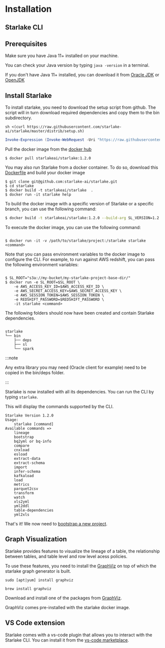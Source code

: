 # Installation

## Starlake CLI




## Prerequisites

Make sure you have Java 11+ installed on your machine.

You can check your Java version by typing `java -version` in a terminal.

If you don't have Java 11+ installed, you can download it from
[Oracle JDK](https://www.oracle.com/java/technologies/javase-jdk11-downloads.html) or [OpenJDK](https://adoptopenjdk.net/)


## Install Starlake
To install starlake, you need to download the setup script from github.
The script will in turn download required dependencies and copy them to the bin subdirectory.

<Tabs groupId="platforms">
<TabItem value="linux_macos" label="Linux/MacOS">

```shell
sh <(curl https://raw.githubusercontent.com/starlake-ai/starlake/master/distrib/setup.sh)
```

</TabItem>

<TabItem value="windows" label="Windows">

```powershell
Invoke-Expression (Invoke-WebRequest -Uri "https://raw.githubusercontent.com/starlake-ai/starlake/master/distrib/setup.ps1").Content
```

</TabItem>

<TabItem value="docker" label="Docker">

Pull the docker image from the [docker hub](https://hub.docker.com/repository/docker/starlakeai/starlake/tags?page=1&ordering=last_updated)

```shell
$ docker pull starlakeai/starlake:1.2.0
```
You may also run Starlake from a docker container. To do so, download this [Dockerfile](https://github.com/starlake-ai/starlake/blob/master/distrib/Dockerfile)
and build your docker image
	
```shell
$ git clone git@github.com:starlake-ai/starlake.git
$ cd starlake
$ docker build -t starlakeai/starlake  .
$ docker run -it starlake help

```

To build the docker image with a specific version of Starlake or a specific branch, you can use the following command:

```sh
$ docker build -t starlakeai/starlake:1.2.0 --build-arg SL_VERSION=1.2.0 .
```

To execute the docker image, you can use the following command:

```shell

$ docker run -it -v /path/to/starlake/project:/starlake starlake <command>

```

Note that you can pass environment variables to the docker image to configure the CLI. For example, to run against AWS redshift, you can pass the following environment variables:

```shell

$ SL_ROOT="s3a://my-bucket/my-starlake-project-base-dir/"
$ docker run -e SL_ROOT=$SL_ROOT \
    -e AWS_ACCESS_KEY_ID=$AWS_ACCESS_KEY_ID \
    -e AWS_SECRET_ACCESS_KEY=$AWS_SECRET_ACCESS_KEY \
    -e AWS_SESSION_TOKEN=$AWS_SESSION_TOKEN \
    -e REDSHIFT_PASSWORD=$REDSHIFT_PASSWORD \
    -it starlake <command>

```

</TabItem>
</Tabs>



The following folders should now have been created and contain Starlake dependencies.


```text

starlake
└── bin
    ├── deps
    ├── sl
    └── spark

```

:::note

Any extra library you may need (Oracle client for example) need to be copied in the bin/deps folder.

:::

Starlake is now installed with all its dependencies. You can run the CLI by typing `starlake`.


This will display the commands supported by the CLI.


```
Starlake Version 1.2.0
Usage:
	starlake [command]
Available commands =>
	lineage
	bootstrap
	bq2yml or bq-info
	compare
	cnxload
	esload
	extract-data
	extract-schema
	import
	infer-schema
	kafkaload
	load
	metrics
	parquet2csv
	transform
	watch
	xls2yml
	yml2ddl
	table-dependencies
	yml2xls
```


That's it! We now need to [bootstrap a new project](../user-guide/bootstrap).

## Graph Visualization

Starlake provides features to visualize the lineage of a table,
the relationship between tables, and table level and row level acess policies.

To use these features, you need to install the [GraphViz](https://graphviz.org/download/) on top of which the starlake graph generator is built.



<Tabs groupId="graphviz">
<TabItem value="linux" label="Linux">

```shell
sudo [apt|yum] install graphviz
```

</TabItem>

<TabItem value="macos" label="MacOS">

```shell
brew install graphviz
```

</TabItem>

<TabItem value="windows" label="Windows">

Download and install one of the packages from [GraphViz](https://graphviz.org/download/#windows).

</TabItem>

<TabItem value="docker" label="Docker">

GraphViz comes pre-installed with the starlake docker image.

</TabItem>
</Tabs>



## VS Code extension

Starlake comes with a vs-code plugin that allows you to interact with the Starlake CLI.
You can install it from the [vs-code marketplace](https://marketplace.visualstudio.com/items?itemName=starlake.starlake).
